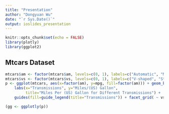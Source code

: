 ```yaml
---
title: "Presentation"
author: "Dongyuan Wu"
date: "`r Sys.Date()`"
output: ioslides_presentation
---
```


```r
knitr::opts_chunk$set(echo = FALSE)
library(plotly)
library(ggplot2)
```

## Mtcars Dataset

```r

mtcars$am <- factor(mtcars$am, levels=c(0, 1), labels=c("Automatic", "Manual"))
mtcars$vs <- factor(mtcars$vs, levels=c(0, 1), labels=c("V-shaped", "Straight"))
p <- ggplot(mtcars, aes(x=factor(am), y=mpg, fill=factor(am))) + geom_boxplot() +
    labs(x="Transmissions", y="Miles/(US) Gallon",
         title="Miles Per (US) Gallon for Different Transmissions") +
    guides(fill=guide_legend(title="Transmissions")) + facet_grid( ~ vs)

(gg <- ggplotly(p))

```